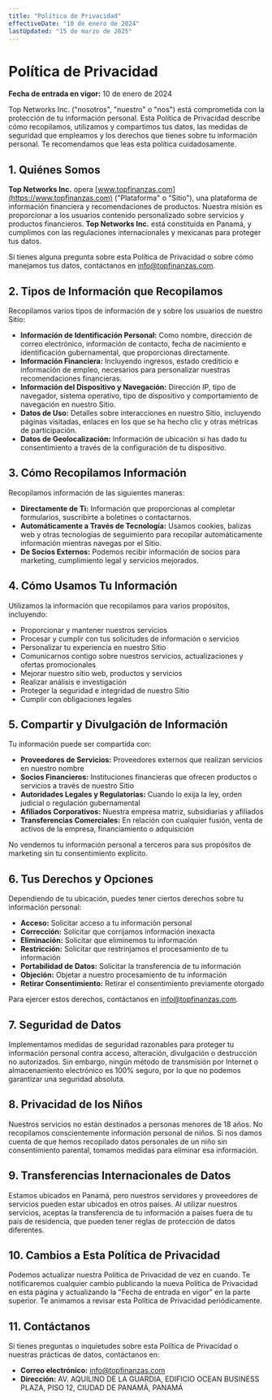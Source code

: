 ```yaml
---
title: "Política de Privacidad"
effectiveDate: "10 de enero de 2024"
lastUpdated: "15 de marzo de 2025"
---
```


# Política de Privacidad

**Fecha de entrada en vigor:** 10 de enero de 2024

Top Networks Inc. ("nosotros", "nuestro" o "nos") está comprometida con la protección de tu información personal. Esta Política de Privacidad describe cómo recopilamos, utilizamos y compartimos tus datos, las medidas de seguridad que empleamos y los derechos que tienes sobre tu información personal. Te recomendamos que leas esta política cuidadosamente.

## 1. Quiénes Somos

**Top Networks Inc.** opera [www.topfinanzas.com](https://www.topfinanzas.com) ("Plataforma" o "Sitio"), una plataforma de información financiera y recomendaciones de productos. Nuestra misión es proporcionar a los usuarios contenido personalizado sobre servicios y productos financieros. **Top Networks Inc.** está constituida en Panamá, y cumplimos con las regulaciones internacionales y mexicanas para proteger tus datos.

Si tienes alguna pregunta sobre esta Política de Privacidad o sobre cómo manejamos tus datos, contáctanos en [info@topfinanzas.com](mailto:info@topfinanzas.com).

## 2. Tipos de Información que Recopilamos

Recopilamos varios tipos de información de y sobre los usuarios de nuestro Sitio:

- **Información de Identificación Personal:** Como nombre, dirección de correo electrónico, información de contacto, fecha de nacimiento e identificación gubernamental, que proporcionas directamente.
- **Información Financiera:** Incluyendo ingresos, estado crediticio e información de empleo, necesarios para personalizar nuestras recomendaciones financieras.
- **Información del Dispositivo y Navegación:** Dirección IP, tipo de navegador, sistema operativo, tipo de dispositivo y comportamiento de navegación en nuestro Sitio.
- **Datos de Uso:** Detalles sobre interacciones en nuestro Sitio, incluyendo páginas visitadas, enlaces en los que se ha hecho clic y otras métricas de participación.
- **Datos de Geolocalización:** Información de ubicación si has dado tu consentimiento a través de la configuración de tu dispositivo.

## 3. Cómo Recopilamos Información

Recopilamos información de las siguientes maneras:

- **Directamente de Ti:** Información que proporcionas al completar formularios, suscribirte a boletines o contactarnos.
- **Automáticamente a Través de Tecnología:** Usamos cookies, balizas web y otras tecnologías de seguimiento para recopilar automáticamente información mientras navegas por el Sitio.
- **De Socios Externos:** Podemos recibir información de socios para marketing, cumplimiento legal y servicios mejorados.

## 4. Cómo Usamos Tu Información

Utilizamos la información que recopilamos para varios propósitos, incluyendo:

- Proporcionar y mantener nuestros servicios
- Procesar y cumplir con tus solicitudes de información o servicios
- Personalizar tu experiencia en nuestro Sitio
- Comunicarnos contigo sobre nuestros servicios, actualizaciones y ofertas promocionales
- Mejorar nuestro sitio web, productos y servicios
- Realizar análisis e investigación
- Proteger la seguridad e integridad de nuestro Sitio
- Cumplir con obligaciones legales

## 5. Compartir y Divulgación de Información

Tu información puede ser compartida con:

- **Proveedores de Servicios:** Proveedores externos que realizan servicios en nuestro nombre
- **Socios Financieros:** Instituciones financieras que ofrecen productos o servicios a través de nuestro Sitio
- **Autoridades Legales y Regulatorias:** Cuando lo exija la ley, orden judicial o regulación gubernamental
- **Afiliados Corporativos:** Nuestra empresa matriz, subsidiarias y afiliados
- **Transferencias Comerciales:** En relación con cualquier fusión, venta de activos de la empresa, financiamiento o adquisición

No vendemos tu información personal a terceros para sus propósitos de marketing sin tu consentimiento explícito.

## 6. Tus Derechos y Opciones

Dependiendo de tu ubicación, puedes tener ciertos derechos sobre tu información personal:

- **Acceso:** Solicitar acceso a tu información personal
- **Corrección:** Solicitar que corrijamos información inexacta
- **Eliminación:** Solicitar que eliminemos tu información
- **Restricción:** Solicitar que restrinjamos el procesamiento de tu información
- **Portabilidad de Datos:** Solicitar la transferencia de tu información
- **Objeción:** Objetar a nuestro procesamiento de tu información
- **Retirar Consentimiento:** Retirar el consentimiento previamente otorgado

Para ejercer estos derechos, contáctanos en [info@topfinanzas.com](mailto:info@topfinanzas.com).

## 7. Seguridad de Datos

Implementamos medidas de seguridad razonables para proteger tu información personal contra acceso, alteración, divulgación o destrucción no autorizados. Sin embargo, ningún método de transmisión por Internet o almacenamiento electrónico es 100% seguro, por lo que no podemos garantizar una seguridad absoluta.

## 8. Privacidad de los Niños

Nuestros servicios no están destinados a personas menores de 18 años. No recopilamos conscientemente información personal de niños. Si nos damos cuenta de que hemos recopilado datos personales de un niño sin consentimiento parental, tomamos medidas para eliminar esa información.

## 9. Transferencias Internacionales de Datos

Estamos ubicados en Panamá, pero nuestros servidores y proveedores de servicios pueden estar ubicados en otros países. Al utilizar nuestros servicios, aceptas la transferencia de tu información a países fuera de tu país de residencia, que pueden tener reglas de protección de datos diferentes.

## 10. Cambios a Esta Política de Privacidad

Podemos actualizar nuestra Política de Privacidad de vez en cuando. Te notificaremos cualquier cambio publicando la nueva Política de Privacidad en esta página y actualizando la "Fecha de entrada en vigor" en la parte superior. Te animamos a revisar esta Política de Privacidad periódicamente.

## 11. Contáctanos

Si tienes preguntas o inquietudes sobre esta Política de Privacidad o nuestras prácticas de datos, contáctanos en:

- **Correo electrónico:** [info@topfinanzas.com](mailto:info@topfinanzas.com)
- **Dirección:** AV. AQUILINO DE LA GUARDIA, EDIFICIO OCEAN BUSINESS PLAZA, PISO 12, CIUDAD DE PANAMÁ, PANAMÁ
